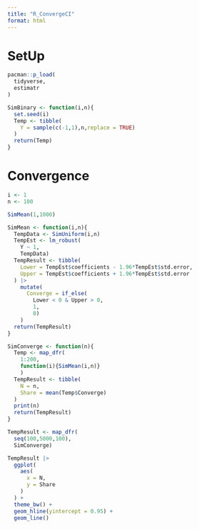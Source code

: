 ```yaml
---
title: "R_ConvergeCI"
format: html
---
```


# SetUp

```r
pacman::p_load(
  tidyverse,
  estimatr
)

SimBinary <- function(i,n){
  set.seed(i)
  Temp <- tibble(
    Y = sample(c(-1,1),n,replace = TRUE)
  )
  return(Temp)
}
```

# Convergence

```r
i <- 1
n <- 100

SimMean(1,1000)

SimMean <- function(i,n){
  TempData <- SimUniform(i,n)
  TempEst <- lm_robust(
    Y ~ 1,
    TempData)
  TempResult <- tibble(
    Lower = TempEst$coefficients - 1.96*TempEst$std.error,
    Upper = TempEst$coefficients + 1.96*TempEst$std.error
  ) |> 
    mutate(
      Converge = if_else(
        Lower < 0 & Upper > 0,
        1,
        0)
    )
  return(TempResult)
}

SimConverge <- function(n){
  Temp <- map_dfr(
    1:200,
    function(i){SimMean(i,n)}
    )
  TempResult <- tibble(
    N = n,
    Share = mean(Temp$Converge)
  )
  print(n)
  return(TempResult)
}

TempResult <- map_dfr(
  seq(100,5000,100),
  SimConverge)

TempResult |> 
  ggplot(
    aes(
      x = N,
      y = Share
    )
  ) +
  theme_bw() +
  geom_hline(yintercept = 0.95) +
  geom_line()
```

